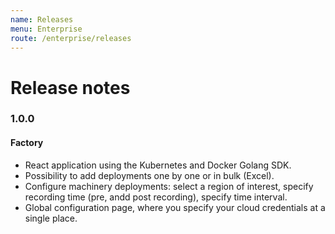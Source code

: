 ```yaml
---
name: Releases
menu: Enterprise
route: /enterprise/releases
---
```


# Release notes

### 1.0.0

#### Factory

* React application using the Kubernetes and Docker Golang SDK.
* Possibility to add deployments one by one or in bulk (Excel).
* Configure machinery deployments: select a region of interest, specify recording time (pre, andd post recording), specify time interval.
* Global configuration page, where you specify your cloud credentials at a single place.
